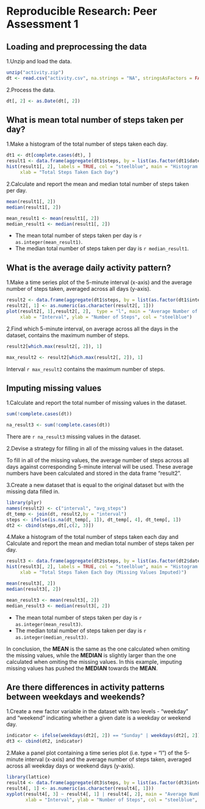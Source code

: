 # Reproducible Research: Peer Assessment 1

## Loading and preprocessing the data

1.Unzip and load the data.
```r
unzip("activity.zip")
dt <- read.csv("activity.csv", na.strings = "NA", stringsAsFactors = FALSE)
```

2.Process the data.
```r
dt[, 2] <- as.Date(dt[, 2])
```

## What is mean total number of steps taken per day?

1.Make a histogram of the total number of steps taken each day.
```r
dt1 <- dt[complete.cases(dt), ]
result1 <- data.frame(aggregate(dt1$steps, by = list(as.factor(dt1$date)), FUN = sum))
hist(result1[, 2], labels = TRUE, col = "steelblue", main = "Histogram of Total Steps Taken Each Day", 
     xlab = "Total Steps Taken Each Day")
```

2.Calculate and report the mean and median total number of steps taken per day.
```r
mean(result1[, 2])
median(result1[, 2])
```

```r
mean_result1 <- mean(result1[, 2])
median_result1 <- median(result1[, 2])
```

* The mean total number of steps taken per day is `r as.integer(mean_result1)`.
* The median total number of steps taken per day is `r median_result1`.

## What is the average daily activity pattern?

1.Make a time series plot of the 5-minute interval (x-axis) and the average number 
  of steps taken, averaged across all days (y-axis).
``` r
result2 <- data.frame(aggregate(dt1$steps, by = list(as.factor(dt1$interval)), FUN = mean))
result2[, 1] <- as.numeric(as.character(result2[, 1]))
plot(result2[, 1],result2[, 2],  type = "l", main = "Average Number of Steps Taken Against 5-Minute Interval",
     xlab = "Interval", ylab = "Number of Steps", col = "steelblue")

```

2.Find which 5-minute interval, on average across all the days in the dataset, contains the maximum number of steps.
```r
result2[which.max(result2[, 2]), 1]
```

```r
max_result2 <- result2[which.max(result2[, 2]), 1]
```

Interval `r max_result2` contains the maximum number of steps.

## Imputing missing values

1.Calculate and report the total number of missing values in the dataset.
```r
sum(!complete.cases(dt))
```

```r
na_result3 <- sum(!complete.cases(dt))
```

There are `r na_result3` missing values in the dataset.

2.Devise a strategy for filling in all of the missing values in the dataset.

To fill in all of the missing values, the average number of steps across all days against corresponding 5-minute
interval will be used. These average numbers have been calculated and stored in the data frame "result2".

3.Create a new dataset that is equal to the original dataset but with the missing data filled in.
```r
library(plyr)
names(result2) <- c("interval", "avg_steps")
dt_temp <- join(dt, result2,by = "interval")
steps <- ifelse(is.na(dt_temp[, 1]), dt_temp[, 4], dt_temp[, 1])
dt2 <- cbind(steps,dt[,c(2, 3)])
```

4.Make a histogram of the total number of steps taken each day and Calculate and report the mean and median total 
  number of steps taken per day.
```r
result3 <- data.frame(aggregate(dt2$steps, by = list(as.factor(dt2$date)), FUN = sum))
hist(result3[, 2], labels = TRUE, col = "steelblue", main = "Histogram of Total Steps Taken Each Day (Missing Values Imputed)", 
     xlab = "Total Steps Taken Each Day (Missing Values Imputed)")
```

```r
mean(result3[, 2])
median(result3[, 2])
```

```r
mean_result3 <- mean(result3[, 2])
median_result3 <- median(result3[, 2])
```

* The mean total number of steps taken per day is `r as.integer(mean_result3)`.
* The median total number of steps taken per day is `r as.integer(median_result3)`.

In conclusion, the **MEAN** is the same as the one calculated when omiting the missing values, while the **MEDIAN** is slightly
larger than the one calculated when omiting the missing values. In this example, imputing missing values has pushed the **MEDIAN**
towards the **MEAN**.

## Are there differences in activity patterns between weekdays and weekends?

1.Create a new factor variable in the dataset with two levels - "weekday" and "weekend" indicating whether a given date is a
  weekday or weekend day.
```r
indicator <- ifelse(weekdays(dt2[, 2]) == "Sunday" | weekdays(dt2[, 2]) == "Saturday", "weekend", "weekday")   
dt3 <- cbind(dt2, indicator)
```

2.Make a panel plot containing a time series plot (i.e. type = "l") of the 5-minute interval (x-axis) and the average number
of steps taken, averaged across all weekday days or weekend days (y-axis).
``` r
library(lattice)
result4 <- data.frame(aggregate(dt3$steps, by = list(as.factor(dt3$interval), dt3$indicator), FUN = mean))
result4[, 1] <- as.numeric(as.character(result4[, 1]))
xyplot(result4[, 3] ~ result4[, 1] | result4[, 2], main = "Average Number of Steps Taken Against 5-Minute Interval", 
       xlab = "Interval", ylab = "Number of Steps", col = "steelblue", layout = c(1, 2), type = "l")
```

